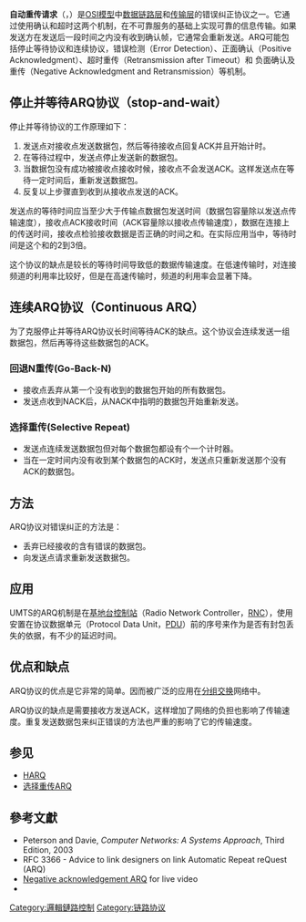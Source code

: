 {{cleanup-jargon|time=2013-12-30T23:55:13+00:00}}
{{unreferenced|time=2013-12-30T23:55:13+00:00}}
'''自动重传请求'''（{{lang|en|Automatic Repeat-reQuest}}，{{lang|en|ARQ}}）是[[OSI模型|OSI模型]]中[[数据链路层|数据链路层]]和[[传输层|传输层]]的错误纠正协议之一。它通过使用确认和超时这两个机制，在不可靠服务的基础上实现可靠的信息传输。如果发送方在发送后一段时间之内没有收到确认帧，它通常会重新发送。ARQ可能包括停止等待{{lang|en|ARQ}}协议和连续{{lang|en|ARQ}}协议，错误检测（Error Detection）、正面确认（Positive Acknowledgment）、超时重传（Retransmission after Timeout）和 负面确认及重传（Negative Acknowledgment and Retransmission）等机制。

== 停止并等待ARQ协议（stop-and-wait）==
停止并等待协议的工作原理如下：
# 发送点对接收点发送数据包，然后等待接收点回复ACK并且开始计时。
# 在等待过程中，发送点停止发送新的数据包。
# 当数据包没有成功被接收点接收时候，接收点不会发送ACK。这样发送点在等待一定时间后，重新发送数据包。
# 反复以上步骤直到收到从接收点发送的ACK。

发送点的等待时间应当至少大于传输点数据包发送时间（数据包容量除以发送点传输速度），接收点ACK接收时间（ACK容量除以接收点传输速度），数据在连接上的传送时间，接收点检验接收数据是否正确的时间之和。在实际应用当中，等待时间是这个和的2到3倍。

这个协议的缺点是较长的等待时间导致低的数据传输速度。在低速传输时，对连接频道的利用率比较好，但是在高速传输时，频道的利用率会显著下降。

== 连续ARQ协议（Continuous ARQ）==

为了克服停止并等待ARQ协议长时间等待ACK的缺点。这个协议会连续发送一组数据包，然后再等待这些数据包的ACK。

=== 回退N重传(Go-Back-N)===
* 接收点丢弃从第一个没有收到的数据包开始的所有数据包。
* 发送点收到NACK后，从NACK中指明的数据包开始重新发送。

=== 选择重传(Selective Repeat)===
* 发送点连续发送数据包但对每个数据包都设有个一个计时器。
* 当在一定时间内没有收到某个数据包的ACK时，发送点只重新发送那个没有ACK的数据包。

== 方法 ==
ARQ协议对错误纠正的方法是：

* 丢弃已经接收的含有错误的数据包。
* 向发送点请求重新发送数据包。

== 应用==
UMTS的ARQ机制是在[[基地台控制站|基地台控制站]]（Radio Network Controller，[[RNC|RNC]]），使用安置在协议数据单元（Protocol Data Unit，[[PDU|PDU]]）前的序号来作为是否有封包丢失的依据，有不少的延迟时间。

== 优点和缺点 ==
ARQ协议的优点是它非常的简单。因而被广泛的应用在[[分组交换|分组交换]]网络中。
 
ARQ协议的缺点是需要接收方发送ACK，这样增加了网络的负担也影响了传输速度。重复发送数据包来纠正错误的方法也严重的影响了它的传输速度。

==参见 ==
* [[HARQ|HARQ]]
*[[选择重传ARQ|选择重传ARQ]]

== 參考文獻 ==
{{refbegin}}
*Peterson and Davie, ''Computer Networks: A Systems Approach'', Third Edition, 2003
*RFC 3366 - Advice to link designers on link Automatic Repeat reQuest (ARQ)
*[https://web.archive.org/web/20160304032149/http://www.techex.co.uk/other/arq-video-packet-resend Negative acknowledgement ARQ] for live video
*{{FS1037C MS188}}
{{refend}}

[[Category:邏輯鏈路控制|Category:邏輯鏈路控制]]
[[Category:链路协议|Category:链路协议]]